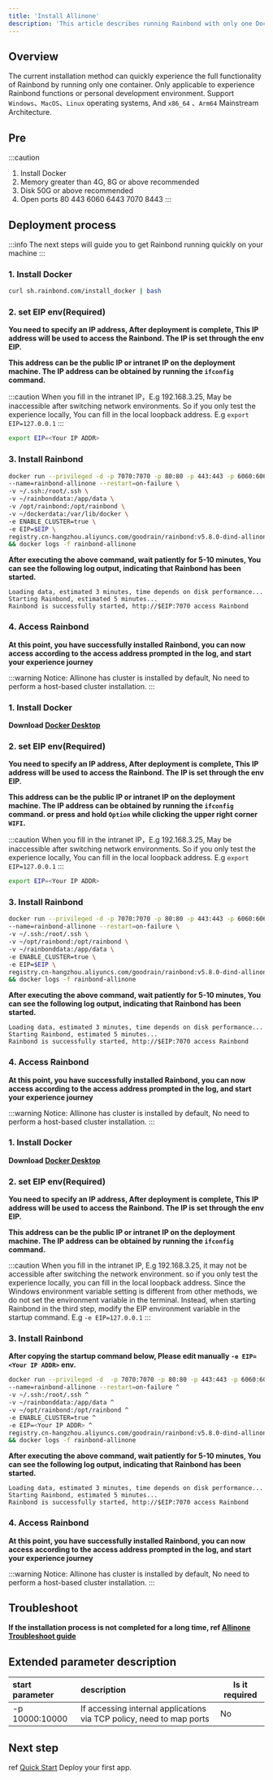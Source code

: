 ```yaml
---
title: 'Install Allinone'
description: 'This article describes running Rainbond with only one Docker container'
---
```



## Overview

The current installation method can quickly experience the full functionality of Rainbond by running only one container. Only applicable to experience Rainbond functions or personal development environment. Support `Windows`、`MacOS`、`Linux` operating systems, And `x86_64` 、`Arm64` Mainstream Architecture.

## Pre

:::caution
1. Install Docker
2. Memory greater than 4G, 8G or above recommended
3. Disk 50G or above recommended
4. Open ports 80 443 6060 6443 7070 8443
:::

## Deployment process

:::info
The next steps will guide you to get Rainbond running quickly on your machine
:::

<Tabs groupId="install">
  <TabItem value="Linux" label="Linux" default>

<h3>1. Install Docker</h3>

```bash
curl sh.rainbond.com/install_docker | bash
```

<h3>2. set EIP env(Required)</h3>

**You need to specify an IP address, After deployment is complete, This IP address will be used to access the Rainbond. The IP is set through the env EIP.**

**This address can be the public IP or intranet IP on the deployment machine. The IP address can be obtained by running the `ifconfig` command.**

:::caution
When you fill in the intranet IP，E.g 192.168.3.25, May be inaccessible after switching network environments. So if you only test the experience locally, You can fill in the local loopback address.
E.g `export EIP=127.0.0.1`
:::

```bash
export EIP=<Your IP ADDR>
```

<h3>3. Install Rainbond</h3>

```bash
docker run --privileged -d -p 7070:7070 -p 80:80 -p 443:443 -p 6060:6060 -p 8443:8443 \
--name=rainbond-allinone --restart=on-failure \
-v ~/.ssh:/root/.ssh \
-v ~/rainbonddata:/app/data \
-v /opt/rainbond:/opt/rainbond \
-v ~/dockerdata:/var/lib/docker \
-e ENABLE_CLUSTER=true \
-e EIP=$EIP \
registry.cn-hangzhou.aliyuncs.com/goodrain/rainbond:v5.8.0-dind-allinone \
&& docker logs -f rainbond-allinone
```

**After executing the above command, wait patiently for 5-10 minutes, You can see the following log output, indicating that Rainbond has been started.**

```
Loading data, estimated 3 minutes, time depends on disk performance...
Starting Rainbond, estimated 5 minutes...
Rainbond is successfully started, http://$EIP:7070 access Rainbond
```

<h3>4. Access Rainbond</h3>

**At this point, you have successfully installed Rainbond, you can now access according to the access address prompted in the log, and start your experience journey**

:::warning
Notice: Allinone has cluster is installed by default, No need to perform a host-based cluster installation.
:::

  </TabItem>

<!--  <TabItem value="Linux with Arm" label="Linux With Arm">

<h3>1. Install Docker</h3>

```bash
curl sh.rainbond.com/install_docker | bash
```

<h3>2. set EIP env(Required)</h3>

**你需要指定一个 IP 地址，在部署完成后，将使用该 IP 地址访问 Rainbond 控制台。该 IP 通过环境变量 EIP 进行设置。**

**该地址可以是部署机器上的公网 IP 或内网 IP。IP 地址可以通过执行 `ifconfig` 命令获得。**

:::caution
当你填写内网IP，如 192.168.3.25 时，切换网络环境后可能无法访问。因此如果仅本地测试体验，可以填写本地回环地址。
如 `export EIP=127.0.0.1`
:::

```bash
export EIP=<你的IP地址>
```

<h3>3. 启动 Rainbond</h3>

```bash
docker run --privileged -d -p 7070:7070 -p 80:80 -p 443:443 -p 6060:6060 -p 8443:8443 \
--name=rainbond-allinone --restart=on-failure \
-v ~/.ssh:/root/.ssh \
-v ~/rainbonddata:/app/data \
-v /opt/rainbond:/opt/rainbond \
-v ~/dockerdata:/var/lib/docker \
-e ENABLE_CLUSTER=true \
-e EIP=$EIP \
registry.cn-hangzhou.aliyuncs.com/goodrain/rainbond:v5.8.0-dind-arm64-allinone \
&& docker logs -f rainbond-allinone
```

**执行完上述命令后，耐心等待 5-10 分钟，可以看到如下日志输出，表示 Rainbond 已启动完成**

```
正在加载数据，预计3分钟，时间取决于磁盘性能...
正在启动Rainbond，预计5分钟...
Rainbond启动成功，可以通过访问: http://$EIP:7070 进入Rainbond控制台
```

<h3>4. 访问 Rainbond</h3>

**此时，你已经成功安装了 Rainbond，你现在可以根据日志中提示的访问地址进行访问，开始你的体验之旅**

:::warning
注意：快速体验版本默认安装了可使用的集群，无需执行基于主机安装集群的操作。
:::

  </TabItem> 
-->
  <TabItem value="Mac with Intel" label="Mac with Intel">

<h3>1. Install Docker</h3>

**Download [Docker Desktop](https://docs.docker.com/desktop/mac/release-notes/#docker-desktop)**

<h3>2. set EIP env(Required)</h3>

**You need to specify an IP address, After deployment is complete, This IP address will be used to access the Rainbond. The IP is set through the env EIP.**

**This address can be the public IP or intranet IP on the deployment machine. The IP address can be obtained by running the `ifconfig` command. or press and hold `Option` while clicking the upper right corner `WIFI`.**

:::caution
When you fill in the intranet IP，E.g 192.168.3.25, May be inaccessible after switching network environments. So if you only test the experience locally, You can fill in the local loopback address.
E.g `export EIP=127.0.0.1`
:::

```bash
export EIP=<Your IP ADDR>
```

<h3>3. Install Rainbond</h3>

```bash
docker run --privileged -d -p 7070:7070 -p 80:80 -p 443:443 -p 6060:6060 -p 8443:8443 \
--name=rainbond-allinone --restart=on-failure \
-v ~/.ssh:/root/.ssh \
-v ~/opt/rainbond:/opt/rainbond \
-v ~/rainbonddata:/app/data \
-e ENABLE_CLUSTER=true \
-e EIP=$EIP \
registry.cn-hangzhou.aliyuncs.com/goodrain/rainbond:v5.8.0-dind-allinone \
&& docker logs -f rainbond-allinone
```

**After executing the above command, wait patiently for 5-10 minutes, You can see the following log output, indicating that Rainbond has been started.**

```
Loading data, estimated 3 minutes, time depends on disk performance...
Starting Rainbond, estimated 5 minutes...
Rainbond is successfully started, http://$EIP:7070 access Rainbond
```

<h3>4. Access Rainbond</h3>

**At this point, you have successfully installed Rainbond, you can now access according to the access address prompted in the log, and start your experience journey**

:::warning
Notice: Allinone has cluster is installed by default, No need to perform a host-based cluster installation.
:::

  </TabItem>

<!-- <TabItem value="Mac with M1" label="Mac with M1">

<h3>1. 安装 Docker</h3>

**点击此处下载 [Docker Desktop](https://docs.docker.com/desktop/mac/release-notes/#docker-desktop)**

<h3>2. 设置 EIP 环境变量(必填)</h3>

**你需要指定一个 IP 地址，在部署完成后，将使用该 IP 地址访问 Rainbond 控制台。该 IP 通过环境变量 EIP 进行设置。**

**该地址可以是部署机器上的公网 IP 或内网 IP。IP 地址可以通过执行 `ifconfig` 命令获得。或者按住 `Option` 的同时点击右上角 `WIFI` 图标即可。**

:::caution
当你填写内网IP，如 192.168.3.25 时，切换网络环境后可能无法访问。因此如果仅本地测试体验，可以填写本地回环地址。
如 `export EIP=127.0.0.1`
:::

```bash
export EIP=<你的IP地址>
```

<h3>3. 启动 Rainbond</h3>

```bash
docker run --privileged -d -p 7070:7070 -p 80:80 -p 443:443 -p 6060:6060 -p 8443:8443 \
--name=rainbond-allinone --restart=on-failure \
-v ~/.ssh:/root/.ssh \
-v ~/opt/rainbond:/opt/rainbond \
-v ~/rainbonddata:/app/data \
-e ENABLE_CLUSTER=true \
-e EIP=$EIP \
registry.cn-hangzhou.aliyuncs.com/goodrain/rainbond:v5.8.0-dind-arm64-allinone \
&& docker logs -f rainbond-allinone
```

**执行完上述命令后，耐心等待 5-10 分钟，可以看到如下日志输出，表示 Rainbond 已启动完成**

```
正在加载数据，预计3分钟，时间取决于磁盘性能...
正在启动Rainbond，预计5分钟...
Rainbond启动成功，可以通过访问: http://$EIP:7070 进入Rainbond控制台
```

<h3>4. 访问 Rainbond</h3>

**此时，你已经成功安装了 Rainbond，你现在可以根据日志中提示的访问地址进行访问，开始你的体验之旅**

:::warning
注意：快速体验版本默认安装了可使用的集群，无需执行基于主机安装集群的操作。
:::

  </TabItem> 
-->
  <TabItem value="Windows" label="Windows">

<h3>1. Install Docker</h3>

**Download [Docker Desktop](https://docs.docker.com/desktop/windows/install/)**

<h3>2. set EIP env(Required)</h3>

**You need to specify an IP address, After deployment is complete, This IP address will be used to access the Rainbond. The IP is set through the env EIP.**

**This address can be the public IP or intranet IP on the deployment machine. The IP address can be obtained by running the `ifconfig` command.**

:::caution
When you fill in the intranet IP, E.g 192.168.3.25, it may not be accessible after switching the network environment. so if you only test the experience locally, you can fill in the local loopback address.
Since the Windows environment variable setting is different from other methods, we do not set the environment variable in the terminal. Instead, when starting Rainbond in the third step, modify the EIP environment variable in the startup command.
E.g `-e EIP=127.0.0.1`
:::

<h3>3. Install Rainbond</h3>

**After copying the startup command below, Please edit manually `-e EIP=<Your IP ADDR>` env.**

```bash
docker run --privileged -d  -p 7070:7070 -p 80:80 -p 443:443 -p 6060:6060 -p 8443:8443 ^
--name=rainbond-allinone --restart=on-failure ^
-v ~/.ssh:/root/.ssh ^
-v ~/rainbonddata:/app/data ^
-v ~/opt/rainbond:/opt/rainbond ^
-e ENABLE_CLUSTER=true ^
-e EIP=<Your IP ADDR> ^
registry.cn-hangzhou.aliyuncs.com/goodrain/rainbond:v5.8.0-dind-allinone ^
&& docker logs -f rainbond-allinone
```

**After executing the above command, wait patiently for 5-10 minutes, You can see the following log output, indicating that Rainbond has been started.**

```
Loading data, estimated 3 minutes, time depends on disk performance...
Starting Rainbond, estimated 5 minutes...
Rainbond is successfully started, http://$EIP:7070 access Rainbond
```

<h3>4. Access Rainbond</h3>

**At this point, you have successfully installed Rainbond, you can now access according to the access address prompted in the log, and start your experience journey**

:::warning
Notice: Allinone has cluster is installed by default, No need to perform a host-based cluster installation.
:::

  </TabItem>
</Tabs>

## Troubleshoot

**If the installation process is not completed for a long time, ref [Allinone Troubleshoot guide](/docs/installation/install-troubleshoot/dind-install-troubleshoot/)**

## Extended parameter description

| start parameter       | description                                                       | Is it required |
| :------------- | :--------------------------------------------------------- | ---------- |
| -p 10000:10000 | If accessing internal applications via TCP policy, need to map ports | No         |

## Next step

ref [Quick Start](/docs/quick-start/getting-started/) Deploy your first app.
